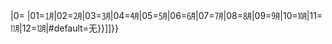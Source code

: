 {{ambox
| type  = notice
| image = [[File:Gnome globe current event.svg|28px|澳門新聞動態]]
| imageright = [[File:Flag of Macau.svg|40px|澳門區旗]]
| issue  = '''本文記述一項[[Portal:澳門新聞動態|澳門新聞動態]]'''。<span style="margin-top: 0.1em; font-size: 90%;">隨着事件發展，內容可能會快速更新。</span>
| fix   = 維基百科[[Wikipedia:不要倉促編輯|不是新聞的-{zh-hans:收集处;zh-hant:蒐集處}-]]。請留心[[Wikipedia:可供查證|記載正確-{zh-hans:信息; zh-hant:資訊;}-]]，在情報相對明朗之後進行<span class="plainlinks">[{{SERVER}}{{localurl:{{NAMESPACE}}:{{PAGENAME}}|action=edit}} 編輯更新]</span>。編輯時請依[[Wikipedia:可供查證|可供查證]]方針，盡可能附上來源。
| time = {{{time|<noinclude>{{#time:c}}</noinclude>}}}
}}{{namespace||[[Category:澳門新聞動態|{{#switch:{{#time:m|{{{time}}}}}|0=&#32;|01=㋀|02=㋁|03=㋂|04=㋃|05=㋄|06=㋅|07=㋆|08=㋇|09=㋈|10=㋉|11=㋊|12=㋋|#default=无{{PAGENAME}}}}]]}}<noinclude>
{{模板文档}}
</noinclude>